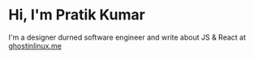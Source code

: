 # Hi, I'm Pratik Kumar

I'm a designer durned software engineer and write about JS & React at [ghostinlinux.me](https://ghostinlinux.github.io/MySocialLinks/)
